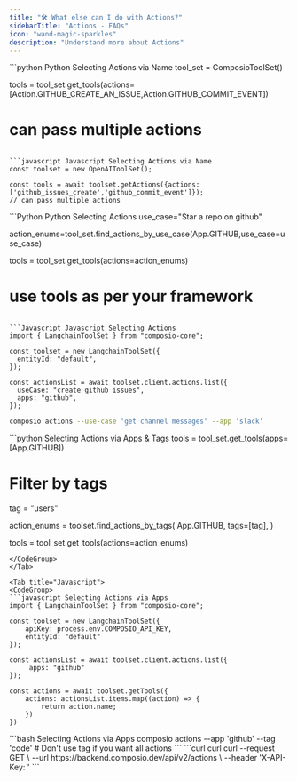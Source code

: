 ```yaml
---
title: "🛠️ What else can I do with Actions?"
sidebarTitle: "Actions - FAQs"
icon: "wand-magic-sparkles"
description: "Understand more about Actions"
---
```


<AccordionGroup>
<Accordion title="How can I select Actions based on the Action ID?">
<CodeGroup>
```python Python Selecting Actions via Name
tool_set = ComposioToolSet()

tools = tool_set.get_tools(actions=[Action.GITHUB_CREATE_AN_ISSUE,Action.GITHUB_COMMIT_EVENT])
# can pass multiple actions
```

```javascript Javascript Selecting Actions via Name
const toolset = new OpenAIToolSet();

const tools = await toolset.getActions({actions: ['github_issues_create','github_commit_event']});
// can pass multiple actions
```
</CodeGroup>

</Accordion>

<Accordion title="How do I find an Action for my Use Case?">


<CodeGroup>
```Python Python Selecting Actions
use_case="Star a repo on github"

action_enums=tool_set.find_actions_by_use_case(App.GITHUB,use_case=use_case)

tools = tool_set.get_tools(actions=action_enums)

# use tools as per your framework
```

```Javascript Javascript Selecting Actions
import { LangchainToolSet } from "composio-core";

const toolset = new LangchainToolSet({
  entityId: "default",
});

const actionsList = await toolset.client.actions.list({
  useCase: "create github issues",
  apps: "github",
});
```

```bash CLI Selecting Actions
composio actions --use-case 'get channel messages' --app 'slack'
```
</CodeGroup>

</Accordion>


<Accordion title="Can I filter and get Actions in an App based on tags?">

<Tabs>
<Tab title="Python">
<CodeGroup>
```python Selecting Actions via Apps & Tags
tools = tool_set.get_tools(apps=[App.GITHUB]) 

# Filter by tags
tag = "users"

action_enums = toolset.find_actions_by_tags(
    App.GITHUB,
    tags=[tag], 
)

tools = tool_set.get_tools(actions=action_enums)
```
</CodeGroup>
</Tab>

<Tab title="Javascript">
<CodeGroup>
```javascript Selecting Actions via Apps
import { LangchainToolSet } from "composio-core";

const toolset = new LangchainToolSet({
    apiKey: process.env.COMPOSIO_API_KEY,
    entityId: "default"
});

const actionsList = await toolset.client.actions.list({
     apps: "github"
});

const actions = await toolset.getTools({
    actions: actionsList.items.map((action) => {
        return action.name;
    })
})
```
</CodeGroup>
</Tab>

<Tab title="CLI">
<CodeGroup>
```bash Selecting Actions via Apps
composio actions --app 'github' --tag 'code' 
# Don't use tag if you want all actions
```
</CodeGroup>
</Tab>

</Tabs>

</Accordion>

<Accordion title="How can I List Actions Via API?">
<CodeGroup>
```curl curl
curl --request GET \
  --url https://backend.composio.dev/api/v2/actions \
  --header 'X-API-Key: <x-api-key>'
```
</CodeGroup>
</Accordion>

</AccordionGroup>
